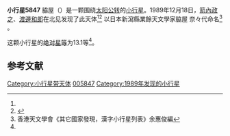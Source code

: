 {{Infobox planet
| bgcolour = #FFFFC0
| name = 5847 Wakiya 脇屋
| symbol = 
| image = 
| caption = 
| discovery = yes
| discovery_ref = 
| discoverer = [[箭內政之|箭內政之]]、[[渡邊和郎|渡邊和郎]]
| discovery_site = [[北见|北见]] 
| discovered = 1989年12月18日
| designations = yes
| mp_name = 
| named_after = 
| alt_names = 1989 YB/ 1981 WL1 / 1982 BH12 / 1985 VT5
| mp_category = [[主带小行星|主带小行星]]
| orbit_ref = <ref name="a">[http://ssd.jpl.nasa.gov/sbdb.cgi?sstr=5847 5847 Wakiya] {{Wayback|url=http://ssd.jpl.nasa.gov/sbdb.cgi?sstr=5847 |date=20140815054918 }}，小行星數據庫瀏覽器（JPL Small-Body Database Browser）－[[美国国家航空航天局|美国国家航空航天局]]喷气推进实验室</ref>
| epoch = 2456400.5 (2013年4月18日更新)
| aphelion = {{convert|3.313167209330993|AU|km|3|abbr=on|lk=out}}
| perihelion = {{convert|1.775936758744152|AU|km|3|abbr=on}}
| semimajor = {{convert|2.544551984037572|AU|km|3|abbr=on}}
| eccentricity = 0.302063086
| period = 1482.570719 [[日|日]]<br />4.06[[儒略年|儒略年]]
| avg_speed = 
| inclination = 6.579221738827387
| asc_node = 276.5605865989106
| mean_anomaly = 
| arg_peri = 101.2129026096092
| satellites = 
| physical_characteristics = yes
| dimensions = 
| mass = 
| density = 
| surface_grav = 
| escape_velocity = 
| sidereal_day = 
| axial_tilt = 
| pole_ecliptic_lat = 
| pole_ecliptic_lon = 
| albedo = 
| temperatures= 
| temp_name1 = 
| mean_temp_1 = 
| max_temp_1 = 
| temp_name2 = 
| max_temp_2 = 
| spectral_type = 
| abs_magnitude = 13.1
}}

'''小行星5847''' 脇屋（{{lang-en|5847 Wakiya}}）是一颗围绕[[太阳|太阳]][[公转|公转]]的[[小行星|小行星]]。1989年12月18日，[[箭內政之|箭內政之]]、[[渡邊和郎|渡邊和郎]]在北见发现了此天体<ref name="a" /><ref>{{cite news|title=小行星列表|url=http://cfa-www.harvard.edu/iau/lists/NumberedMPs.txt|accessdate=2013-07-08|newspaper=哈佛大学|archive-date=2008-05-17|archive-url=https://web.archive.org/web/20080517010638/http://cfa-www.harvard.edu/iau/lists/NumberedMPs.txt|dead-url=no}}</ref> 以日本新瀉縣業餘天文學家脇屋 奈々代命名<ref>香港天文學會《其它國家發現，漢字小行星列表》余惠俊編</ref> 。

这颗小行星的[[绝对星等|绝对星等]]为13.1等<ref name="a" />。

==参考文献==
{{reflist}}
{{Minor Planet Number|[[小行星5846|小行星5846]]|[[小行星5848|小行星5848]]}}

{{小天体}}

[[Category:小行星带天体|Category:小行星带天体]]
[[Category:艾琳達族|005847]]
[[Category:1989年发现的小行星|Category:1989年发现的小行星]]

{{asteroid-stub}}